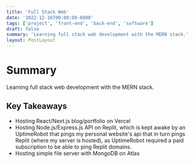 ```yaml
---
title: 'Full Stack Web'
date: '2022-12-16T00:00:00-0800'
tags: ['project', 'front-end', 'back-end', 'software']
draft: false
summary: 'Learning full stack web development with the MERN stack.'
layout: PostLayout
---
```


# Summary

Learning full stack web development with the MERN stack.

## Key Takeaways

- Hosting React/Next.js blog/portfolio on Vercel
- Hosting Node.js/Express.js API on Replit, which is kept awake by an UptimeRobot that pings my personal website's api that in turn pings Replit (where my server is hosted), as UptimeRobot required a paid subscription to be able to ping Replit domains.
- Hosting simple file server with MongoDB on Atlas
